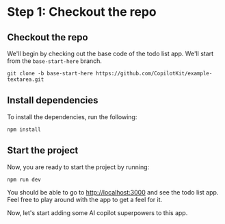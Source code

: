 # Step 1: Checkout the repo

## Checkout the repo

We'll begin by checking out the base code of the todo list app. We'll start from the `base-start-here` branch.

```shell
git clone -b base-start-here https://github.com/CopilotKit/example-textarea.git
```

## Install dependencies

To install the dependencies, run the following:

```shell
npm install
```

## Start the project

Now, you are ready to start the project by running:

```shell
npm run dev
```

You should be able to go to [http://localhost:3000](http://localhost:3000) and see the todo list app. Feel free to play around with the app to get a feel for it.

Now, let's start adding some AI copilot superpowers to this app.

